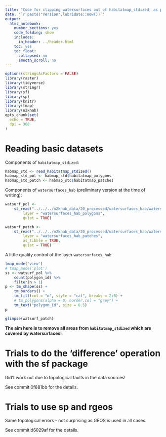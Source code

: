 ```yaml
---
title: "Code for clipping watersurfaces out of habitatmap_stdized, as part of generating 'habitatmap_terr_interpr'"
date: '`r paste("Version",lubridate::now())`'
output:
  html_notebook:
    number_sections: yes
    code_folding: show
    includes:
      in_header: ../header.html
    toc: yes
    toc_float:
      collapsed: no
      smooth_scroll: no
---
```


```r
options(stringsAsFactors = FALSE)
library(raster)
library(tidyverse)
library(stringr)
library(sf)
library(sp)
library(knitr)
library(tmap)
library(n2khab)
opts_chunk$set(
  echo = TRUE,
  dpi = 300
)
```


# Reading basic datasets

Components of `habitatmap_stdized`:

```r
habmap_std <- read_habitatmap_stdized()
habmap_std_pol <- habmap_std$habitatmap_polygons
habmap_std_patch <- habmap_std$habitatmap_patches
```

Components of `watersurfaces_hab` (preliminary version at the time of writing):

```r
watsurf_pol <- 
    st_read("../../../n2khab_data/20_processed/watersurfaces_hab/watersurfaces_hab.gpkg",
        layer = "watersurfaces_hab_polygons",
        quiet = TRUE)

watsurf_patch <- 
    st_read("../../../n2khab_data/20_processed/watersurfaces_hab/watersurfaces_hab.gpkg",
        layer = "watersurfaces_hab_patches",
        as_tibble = TRUE,
        quiet = TRUE)
```

A little quality control of the layer `watersurfaces_hab`:

```r
tmap_mode('view')
# tmap_mode('plot')
ss <- watsurf_pol %>% 
    count(polygon_id) %>% 
    filter(n > 1)
p <- tm_shape(ss) + 
    tm_borders() +
    tm_fill(col = "n", style = "cat", breaks = 2:5) +
    # tm_polygons(alpha = 0, border.col = "grey") +
    tm_text("polygon_id", size = 0.5)
p
```


```r
glimpse(watsurf_patch)
```

**The aim here is to remove all areas from `habitatmap_stdized` which are covered by watersurfaces!**

# Trials to do the 'difference' operation with the sf package

Did't work out due to topological faults in the data sources!

See commit 0f881bb for the details.


# Trials to use sp and rgeos

Same topological errors - not surprising as GEOS is used in all cases.

See commit d6029af for the details.




